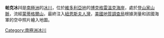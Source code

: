 {{coord|73|47|S|165|33|E|display=title}}

'''帕克冰川'''是[[南極洲|南極洲]]的[[冰川|冰川]]，位於[[維多利亞地|維多利亞地]]的[[博克格雷溫克海岸|博克格雷溫克海岸]]，處於[[登山家山脈|登山家山脈]]，流經[[蒙蒂格爾山|蒙蒂格爾山]]，最終注入[[紐恩斯夫人灣|紐恩斯夫人灣]]，[[美國地質調查局|美國地質調查局]]根據測量和該國海軍的空中照片繪入地圖。

{{DEFAULTSORT:Parker Glacier}}
[[Category:南極洲冰川|Category:南極洲冰川]]


{{BorchgrevinkCoast-geo-stub}}